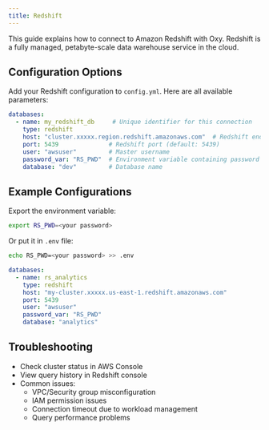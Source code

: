 ```yaml
---
title: Redshift
---
```


This guide explains how to connect to Amazon Redshift with Oxy. Redshift is a fully managed, petabyte-scale data warehouse service in the cloud.

## Configuration Options

Add your Redshift configuration to `config.yml`. Here are all available parameters:

```yaml
databases:
  - name: my_redshift_db     # Unique identifier for this connection
    type: redshift
    host: "cluster.xxxxx.region.redshift.amazonaws.com"  # Redshift endpoint
    port: 5439              # Redshift port (default: 5439)
    user: "awsuser"         # Master username
    password_var: "RS_PWD"  # Environment variable containing password
    database: "dev"         # Database name
```


## Example Configurations
<Steps>
<Step title="Prepare password environment variable">

Export the environment variable:
```sh
export RS_PWD=<your password>
```
Or put it in `.env` file:
```sh
echo RS_PWD=<your password> >> .env
```

</Step>

<Step title="Add Redshift configuration">

```yaml
databases:
  - name: rs_analytics
    type: redshift
    host: "my-cluster.xxxxx.us-east-1.redshift.amazonaws.com"
    port: 5439
    user: "awsuser"
    password_var: "RS_PWD"
    database: "analytics"
```

</Step>
</Steps>

## Troubleshooting

- Check cluster status in AWS Console
- View query history in Redshift console
- Common issues:
  - VPC/Security group misconfiguration
  - IAM permission issues
  - Connection timeout due to workload management
  - Query performance problems

